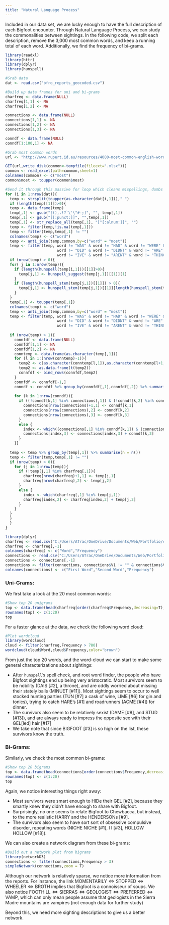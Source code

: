 ---
title: "Natural Language Process"
---

Included in our data set, we are lucky enough to have the full description of each Bigfoot encounter. Through Natural Language Process, we can study the commonalities between sightings. In the following code, we split each description, remove the 3,000 most common words, and keep a running total of each word. Additionally, we find the frequency of bi-grams. 

```{r, message=FALSE, warning=FALSE, include=TRUE,eval=FALSE}
library(readxl)
library(httr)
library(dplyr)
library(hunspell)

#Grab data
dat <- read.csv("bfro_reports_geocoded.csv")

#Build up data frames for uni and bi-grams
charfreq <- data.frame(NULL)
charfreq[1,1] <- NA
charfreq[1,2] <- NA

connections <- data.frame(NULL)
connections[1,1] <- NA
connections[1,2] <- NA
connections[1,3] <- NA

conndf <- data.frame(NULL)
conndf[1:100,1] <- NA

#Grab most common words
url <- "http://www.rupert.id.au/resources/4000-most-common-english-words-xlsx.xlsx"

GET(url,write_disk(common<-tempfile(fileext=".xlsx")))
common <- read_excel(path=common,sheet=1)
colnames(common) <- c("most")
common$most <- toupper(common$most)

#Send it through this massive for loop which cleans mispellings, dumbs down words to their roots, and calculate overall uni and bi grams
for (i in 1:nrow(dat)){
  temp <- strsplit(toupper(as.character(dat[i,1]))," ")
  if (length(temp[[1]])>0){
  temp <- data.frame(temp)
  temp[,1] <- gsub("[(),.!?`\'\"#-;]", "", temp[,1])
  temp[,1] <- gsub("[[:punct:]]", "",temp[,1]) 
  temp[,1] <- str_replace_all(temp[,1], "[^[:alnum:]]", "")
  temp <- filter(temp,!is.na(temp[,1]))
  temp <- filter(temp,temp[,1] != "")
  colnames(temp) <- c("word")
  temp <- anti_join(temp,common,by=c("word" = "most"))
  temp <- filter(temp, word != "WAS" & word != "HAD" & word != "WERE" & word != "IS" & word != "BEEN" & word != "AN" & word != "WENT" & word != "GOT" &
                       word != "DID" & word != "DIDNT" & word != "ARE" & word != "DONT" & word != "WASNT" & word != "HAS" & word != "&" & word != "IM" &
                       word != "IVE" & word != "ARENT" & word != "THINGS" & word != "COUNLDNT" & !grepl("*HTTPS*",temp$word))
  if (nrow(temp) > 0){
  for( j in 1:nrow(temp)){
    if (length(hunspell(temp[i,1]))[[1]]>0){
      temp[j,1] <- hunspell_suggest(temp[j,1])[[1]][1]
    }
    if (length(hunspell_stem(temp[j,1])[[1]]) > 0){
      temp[j,1] <- hunspell_stem(temp[j,1])[[1]][length(hunspell_stem(temp[j,1])[[1]])]
    }
  }
  temp[,1] <- toupper(temp[,1])
  colnames(temp) <- c("word")
  temp <- anti_join(temp,common,by=c("word" = "most"))
  temp <- filter(temp, word != "WAS" & word != "HAD" & word != "WERE" & word != "IS" & word != "BEEN" & word != "AN" & word != "WENT" & word != "GOT" &
                       word != "DID" & word != "DIDNT" & word != "ARE" & word != "DONT" & word != "WASNT" & word != "HAS" & word != "&" & word != "IM" &
                       word != "IVE" & word != "ARENT" & word != "THINGS" & word != "COUNLDNT" & !grepl("*HTTPS*",temp$word))
  
  if (nrow(temp) > 1){
    connfdf <- data.frame(NULL)
    connfdf[1,1] <- NA
    connfdf[1,2] <- NA
    conntemp <- data.frame(as.character(temp[,1]))
    for (l in 1:(nrow(conntemp)-1)){
      temp2 <- c(as.character(conntemp[l,1]),as.character(conntemp[l+1,1]))
      temp2 <- as.data.frame(t(temp2))
      connfdf <- bind_rows(connfdf,temp2)
    }
    connfdf <- connfdf[-1,]
    conndf <- connfdf %>% group_by(connfdf[,1],connfdf[,2]) %>% summarise(n=n())
    
    for (k in 1:nrow(conndf)){
      if ((!conndf[k,1] %in% connections[,1]) & (!conndf[k,2] %in% connections[,2])){
        connections[nrow(connections)+1,1] <- conndf[k,1]
        connections[nrow(connections),2] <- conndf[k,2]
        connections[nrow(connections),3] <- conndf[k,3]
      }
      else {
        index <- which((connections[,1] %in% conndf[k,1]) & (connections[,2] %in% conndf[k,2]))
        connections[index,3] <- connections[index,3] + conndf[k,3]
      }
    }}
  
  temp <- temp %>% group_by(temp[,1]) %>% summarise(n = n())
  temp <- filter(temp,temp[,1] != "")
  if (nrow(temp) > 0){
    for (j in 1:nrow(temp)){
      if (!temp[j,1] %in% charfreq[,1]){
        charfreq[nrow(charfreq)+1,1] <- temp[j,1]
        charfreq[nrow(charfreq),2] <- temp[j,2]
      }
      else {
        index <- which(charfreq[,1] %in% temp[j,1])
        charfreq[index,2] <- charfreq[index,2] + temp[j,2]
      }
    }
  }
  }
  }
}


```
```{r, message=FALSE, warning=FALSE, include=FALSE}
library(dplyr)
charfreq <- read.csv("C:/Users/ATrac/OneDrive/Documents/Web/Portfolio/charfreq.csv")
charfreq <- charfreq[,-1]
colnames(charfreq) <- c("Word","Frequency")
connections <- read.csv("C:/Users/ATrac/OneDrive/Documents/Web/Portfolio/connections.csv")
connections <- connections[,-1]
connections <- filter(connections, connections$V1 != "" & connections$V2 != "")
colnames(connections) <- c("First Word","Second Word","Frequency")
```

### Uni-Grams:

We first take a look at the 20 most common words:
```{r, echo=FALSE}
#Show top 20 unigrams
top <- data.frame(head(charfreq[order(charfreq$Frequency,decreasing=T),],20))
rownames(top) <- c(1:20)
top
```
  
For a faster glance at the data, we check the following word cloud:
```{r, message=FALSE, warning=FALSE}
#Plot wordcloud
library(wordcloud)
cloud <- filter(charfreq,Frequency > 780)
wordcloud(cloud$Word,cloud$Frequency,color="brown")
```

From just the top 20 words, and the word-cloud we can start to make some general characterizations about sightings:

  * After `hunspell`'s spell check, and root word finder, the people who have Bigfoot sightings end up being very aristocratic. Most survivors seem to be nobility (DAIS [#2], a throne), and are oddly worried about missing their stately balls (MINUET [#11]). Most sightings seem to occur to well stocked hunting parties (TUN [#7] a cask of wine, LIME [#6] for gin and tonics), trying to catch HARE's [#1] and roadrunners (ACME [#4]) for dinner.
  * The survivors also seem to be relatively sexist (DAME [#8], and STUD [#13]), and are always ready to impress the opposite sex with their GEL[led] hair [#17]
  * We take note that since BIGFOOT [#3] is so high on the list, these survivors know the truth.

### Bi-Grams:

Similarly, we check the most common bi-grams:
```{r, echo=FALSE}
#Show top 20 bigrams
top <- data.frame(head(connections[order(connections$Frequency,decreasing=T),],20))
rownames(top) <- c(1:20)
top
```

Again, we notice interesting things right away:

  * Most survivors were smart enough to HIDe their GEL [#2], because they smartly knew they didn't have enough to share with Bigfoot.
  * Surprisingly, no one seems to relate Bigfoot to Chewbacca, but instead, to the more realistic HARRY and the HENDERSONs [#9].
  * The survivors also seem to have sort sort of obsessive compulsive disorder, repeating words (NICHE NICHE [#1], l l [#3], HOLLOW HOLLOW [#18]).
  
We can also create a network diagram from these bi-grams:
```{r, message=FALSE, warning=FALSE}
#Build out a network plot from bigrams
library(networkD3)
connections <- filter(connections,Frequency > 3)
simpleNetwork(connections,zoom = T)
```

Although our network is relatively sparse, we notice more information from the reports. For instance, the link $\text{MOMENTARILY} \Leftrightarrow \text{STOPPED} \Leftrightarrow \text{WHEELER} \Leftrightarrow \text{BROTH}$ implies that Bigfoot is a connoisseur of soups. We also notice $\text{FOOTHILL} \Leftrightarrow \text{SIERRAS} \Leftrightarrow \text{GEOLOGIST} \Leftrightarrow \text{PREFERRED} \Leftrightarrow \text{VAMP}$, which can only mean people assume that geologists in the Sierra Madre mountains are vampires (not enough data for further study)

Beyond this, we need more sighting descriptions to give us a better network.